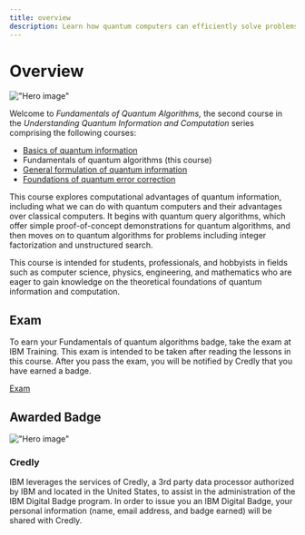 ```yaml
---
title: overview
description: Learn how quantum computers can efficiently solve problems, including searching and factoring, faster than classical computers.
---
```


# Overview

!["Hero image"](/learning/images/courses/fundamentals-of-quantum-algorithms/hero.svg)

Welcome to *Fundamentals of Quantum Algorithms,* the second course in the *Understanding Quantum Information and Computation* series comprising the following courses:

- [Basics of quantum information](/learning/courses/basics-of-quantum-information/index)
- Fundamentals of quantum algorithms (this course)
- [General formulation of quantum information](/learning/courses/general-formulation-of-quantum-information/index)
- [Foundations of quantum error correction](/learning/courses/foundations-of-quantum-error-correction/index)

This course explores computational advantages of quantum information, including what we can do with quantum computers and their advantages over classical computers.
It begins with quantum query algorithms, which offer simple proof-of-concept demonstrations for quantum algorithms, and then moves on to quantum algorithms for problems
including integer factorization and unstructured search.

This course is intended for students, professionals, and hobbyists in fields such as computer science, physics, engineering, and mathematics who are eager to gain knowledge on the theoretical foundations of quantum information and computation.

## Exam

To earn your Fundamentals of quantum algorithms badge, take the exam at IBM Training. This exam is intended to be taken after reading the lessons in this course. After you pass the exam, you will be notified by Credly that you have earned a badge.

[Exam](/learning/courses/fundamentals-of-quantum-algorithms/exam)

## Awarded Badge

!["Hero image"](/learning/images/courses/fundamentals-of-quantum-algorithms/badge.avif)

### Credly

IBM leverages the services of Credly, a 3rd party data processor authorized by IBM and located in the United States, to assist in the administration of the IBM Digital Badge program. In order to issue you an IBM Digital Badge, your personal information (name, email address, and badge earned) will be shared with Credly.